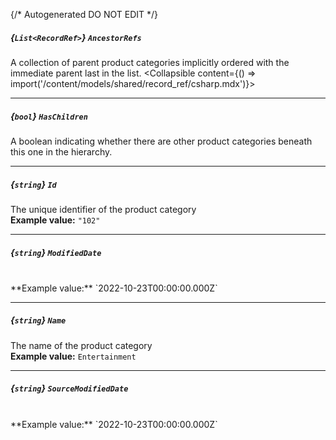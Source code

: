 {/* Autogenerated DO NOT EDIT  */}

##### *{`List<RecordRef>`}* `AncestorRefs`
A collection of parent product categories implicitly ordered with the immediate parent last in the list.
<Collapsible content={() => import('/content/models/shared/record_ref/csharp.mdx')}>
</Collapsible>

---
##### *{`bool`}* `HasChildren`
A boolean indicating whether there are other product categories beneath this one in the hierarchy.

---
##### *{`string`}* `Id`
The unique identifier of the product category
<br/>
**Example value:** `"102"`

---
##### *{`string`}* `ModifiedDate`
<br/>
**Example value:** `2022-10-23T00:00:00.000Z`

---
##### *{`string`}* `Name`
The name of the product category
<br/>
**Example value:** `Entertainment`

---
##### *{`string`}* `SourceModifiedDate`
<br/>
**Example value:** `2022-10-23T00:00:00.000Z`

